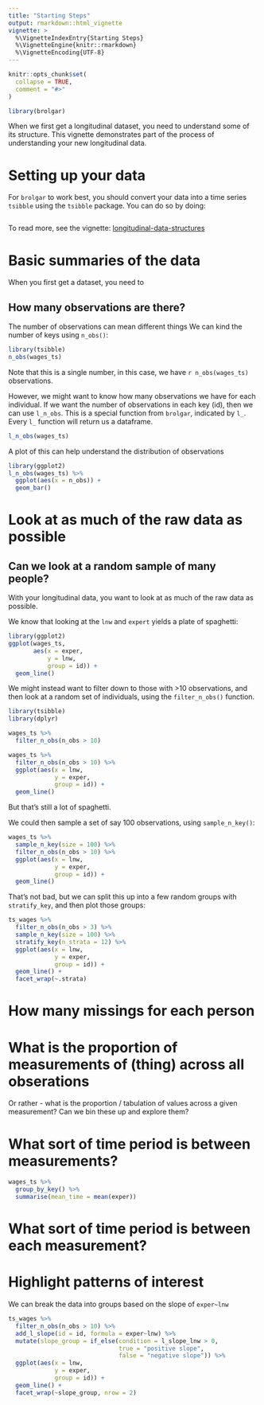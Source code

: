 ```yaml
---
title: "Starting Steps"
output: rmarkdown::html_vignette
vignette: >
  %\VignetteIndexEntry{Starting Steps}
  %\VignetteEngine{knitr::rmarkdown}
  %\VignetteEncoding{UTF-8}
---
```


```r
knitr::opts_chunk$set(
  collapse = TRUE,
  comment = "#>"
)
```

```r
library(brolgar)
```

When we first get a longitudinal dataset, you need to understand some of its structure. This vignette demonstrates part of the process of understanding your new longitudinal data.

# Setting up your data

For `brolgar` to work best, you should convert your data into a time series `tsibble` using the `tsibble` package. You can do so by doing:

```r

```

To read more, see the vignette: [longitudinal-data-structures]()

# Basic summaries of the data

When you first get a dataset, you need to 

## How many observations are there?

The number of observations can mean different things
We can kind the number of keys using `n_obs()`:

```r
library(tsibble)
n_obs(wages_ts)
```

Note that this is a single number, in this case, we have `r n_obs(wages_ts)` observations.

However, we might want to know how many observations we have for each individual. If we want the number of observations in each key (id), then we can use `l_n_obs`. This is a special function from `brolgar`, indicated by `l_`. Every `l_` function will return us a dataframe.

```r
l_n_obs(wages_ts)
```

A plot of this can help understand the distribution of observations

```r
library(ggplot2)
l_n_obs(wages_ts) %>%
  ggplot(aes(x = n_obs)) + 
  geom_bar()
```

# Look at as much of the raw data as possible

## Can we look at a random sample of many people?

With your longitudinal data, you want to look at as much of the raw data as possible.

We know that looking at the `lnw` and `expert` yields a plate of spaghetti:

```r
library(ggplot2)
ggplot(wages_ts, 
       aes(x = exper,
           y = lnw,
           group = id)) + 
  geom_line()
```

We might instead want to filter down to those with >10 observations, and then look at a random set of individuals, using the `filter_n_obs()` function.

```r
library(tsibble)
library(dplyr)

wages_ts %>% 
  filter_n_obs(n_obs > 10)
```


```r

wages_ts %>%
  filter_n_obs(n_obs > 10) %>%
  ggplot(aes(x = lnw,
             y = exper,
             group = id)) + 
  geom_line()
```

But that's still a lot of spaghetti.

We could then sample a set of say 100 observations, using `sample_n_key()`:

```r
wages_ts %>%
  sample_n_key(size = 100) %>%
  filter_n_obs(n_obs > 10) %>%
  ggplot(aes(x = lnw,
             y = exper,
             group = id)) + 
  geom_line()
```

That's not bad, but we can split this up into a few random groups with `stratify_key`, and then plot those groups:

```r
ts_wages %>%
  filter_n_obs(n_obs > 3) %>%
  sample_n_key(size = 100) %>%
  stratify_key(n_strata = 12) %>%
  ggplot(aes(x = lnw,
             y = exper,
             group = id)) + 
  geom_line() + 
  facet_wrap(~.strata)
```

# How many missings for each person

# What is the proportion of measurements of (thing) across all obserations

Or rather - what is the proportion / tabulation of values across a given measurement? Can we bin these up and explore them?

# What sort of time period is between measurements?

```r
wages_ts %>%
  group_by_key() %>%
  summarise(mean_time = mean(exper))
```


# What sort of time period is between each measurement?


# Highlight patterns of interest

We can break the data into groups based on the slope of `exper~lnw`

```r
ts_wages %>%
  filter_n_obs(n_obs > 10) %>%
  add_l_slope(id = id, formula = exper~lnw) %>%
  mutate(slope_group = if_else(condition = l_slope_lnw > 0,
                               true = "positive slope",
                               false = "negative slope")) %>%
  ggplot(aes(x = lnw,
             y = exper,
             group = id)) + 
  geom_line() + 
  facet_wrap(~slope_group, nrow = 2)
  
```


